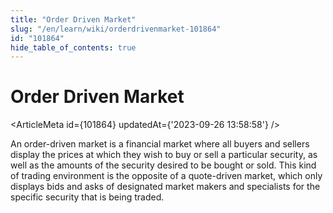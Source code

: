 ```yaml
---
title: "Order Driven Market"
slug: "/en/learn/wiki/orderdrivenmarket-101864"
id: "101864"
hide_table_of_contents: true
---
```



# Order Driven Market

<ArticleMeta id={101864} updatedAt={'2023-09-26 13:58:58'} />
<div className='border-solid border-b border-t-0 my-4 border-[var(--ifm-color-gray-300)]' />

An order-driven market is a financial market where all buyers and sellers display the prices at which they wish to buy or sell a particular security, as well as the amounts of the security desired to be bought or sold. This kind of trading environment is the opposite of a quote-driven market, which only displays bids and asks of designated market makers and specialists for the specific security that is being traded.
